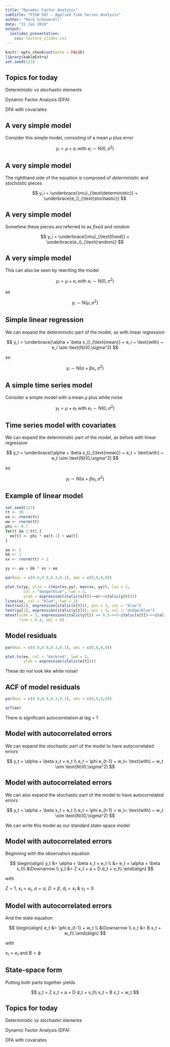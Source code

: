 ```yaml
---
title: "Dynamic Factor Analysis"
subtitle: "FISH 507 – Applied Time Series Analysis"
author: "Mark Scheuerell"
date: "31 Jan 2019"
output:
  ioslides_presentation:
    css: lecture_slides.css
---
```


```r
knitr::opts_chunk$set(echo = FALSE)
library(kableExtra)
set.seed(123)
```

## Topics for today

Deterministic vs stochastic elements

Dynamic Factor Analysis (DFA)

DFA with covariates


## A very simple model

Consider this simple model, consisting of a mean $\mu$ plus error

$$
y_i = \mu + e_i ~ \text{with} ~ e_i \sim \text{N}(0,\sigma^2)
$$


## A very simple model

The righthand side of the equation is composed of _deterministic_ and _stochastic_ pieces

$$
y_i = \underbrace{\mu}_{\text{deterministic}} + \underbrace{e_i}_{\text{stochastic}}
$$


## A very simple model

Sometime these pieces are referred to as _fixed_ and _random_

$$
y_i = \underbrace{\mu}_{\text{fixed}} + \underbrace{e_i}_{\text{random}}
$$


## A very simple model

This can also be seen by rewriting the model 

$$
y_i = \mu + e_i ~ \text{with} ~ e_i \sim \text{N}(0,\sigma^2)
$$

as

$$
y_i \sim \text{N}(\mu,\sigma^2)
$$


## Simple linear regression

We can expand the deterministic part of the model, as with linear regression

$$
y_i = \underbrace{\alpha + \beta x_i}_{\text{mean}} + e_i ~ \text{with} ~ e_i \sim \text{N}(0,\sigma^2)
$$

so

$$
y_i \sim \text{N}(\alpha + \beta x_i,\sigma^2)
$$


## A simple time series model

Consider a simple model with a mean $\mu$ plus white noise

$$
y_t = \mu + e_t ~ \text{with} ~ e_t \sim \text{N}(0,\sigma^2)
$$


## Time series model with covariates

We can expand the deterministic part of the model, as before with linear regression

$$
y_t = \underbrace{\alpha + \beta x_t}_{\text{mean}} + e_t ~ \text{with} ~ e_t \sim \text{N}(0,\sigma^2)
$$

so

$$
y_t \sim \text{N}(\alpha + \beta x_t,\sigma^2)
$$


## Example of linear model

```r
set.seed(123)
tt <- 30
ee <- rnorm(tt)
ww <- rnorm(tt)
phi <- 0.7
for(t in 2:tt) {
  ee[t] <- phi * ee[t-1] + ww[t]
}

aa <- 5
bb <- 1
xx <- rnorm(tt) + 2

yy <- aa + bb * xx + ee

par(mai = c(0.9,0.9,0.3,0.1), omi = c(0,0,0,0))

plot.ts(yy, ylim = c(min(xx,yy), max(xx, yy)), las = 1,
        col = "dodgerblue", lwd = 2,
        ylab = expression(italic(x[t])~~or~~italic(y[t])))
lines(xx, col = "blue", lwd = 2)
text(xx[1], expression(italic(x[t])), pos = 3, col = "blue")
text(yy[1], expression(italic(y[t])), pos = 3, col = "dodgerblue")
mtext(side = 3, expression(italic(y[t]) == 0.5~+~5~italic(x[t])~+~italic(e[t])),
      line = 0.4, adj = 0)
```


## Model residuals

```r

par(mai = c(0.9,0.9,0.3,0.1), omi = c(0,0,0,0))

plot.ts(ee, col = "darkred", lwd = 2,
        ylab = expression(italic(e[t])))
```

These do _not_ look like white noise!


## ACF of model residuals

```r

par(mai = c(0.9,0.9,0.3,0.1), omi = c(0,0,0,0))

acf(ee)
```

There is significant autocorrelation at lag = 1


## Model with autocorrelated errors

We can expand the stochastic part of the model to have autocorrelated errors

$$
y_t = \alpha + \beta x_t + e_t \\
e_t = \phi e_{t-1} + w_t~ \text{with} ~ w_t \sim \text{N}(0,\sigma^2)
$$


## Model with autocorrelated errors

We can also expand the stochastic part of the model to have autocorrelated errors

$$
y_t = \alpha + \beta x_t + e_t \\
e_t = \phi e_{t-1} + w_t~ \text{with} ~ w_t \sim \text{N}(0,\sigma^2)
$$

We can write this model as our standard state-space model


## Model with autocorrelated errors

Beginning with the observation equation

$$
\begin{align}
  y_t &= \alpha + \beta x_t + e_t \\
      &= e_t + \alpha + \beta x_t\\
      &\Downarrow \\
  y_t &= Z x_t + a + D d_t + v_t\\
\end{align}
$$

with

$Z = 1$, $x_t = e_t$, $a = \alpha$, $D = \beta$, $d_t = x_t$ & $v_t = 0$


## Model with autocorrelated errors

And the state equation

$$
\begin{align}
  e_t &= \phi e_{t-1} + w_t \\
      &\Downarrow \\
  x_t &= B x_t + w_t\\
\end{align}
$$

with

$x_t = e_t$ and $B = \phi$


## State-space form

Putting both parts together yields

$$
  y_t = Z x_t + a + D d_t + v_t\\
  x_t = B x_t + w_t
$$


## Topics for today

Deterministic vs stochastic elements

Dynamic Factor Analysis (DFA)

DFA with covariates
